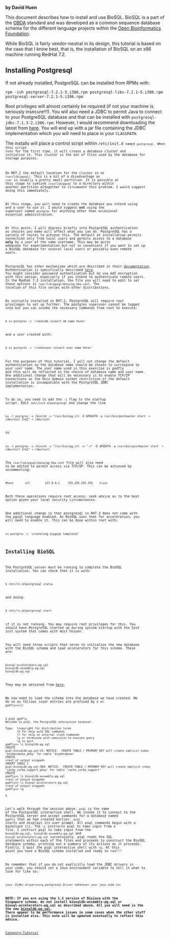 '''by David Huen'''

This document describes how to install and use BioSQL. BioSQL is a part of the [http://obda.open-bio.org/ OBDA] standard and was developed as a common sequence database schema for the different language projects within the [http://www.open-bio.org/ Open Bioinformatics Foundation]. 

While BioSQL is fairly vendor-neutral in its design, this tutorial is based on the case that I know best, that is, the installation of BioSQL on an x86 machine running RedHat 7.2. 


== Installing Postgresql ==

If not already installed, PostgreSQL can be installed from RPMs with: 

<pre>rpm -ivh postgresql-7.2.1-5.i386.rpm postgresql-libs-7.2.1-5.i386.rpm postgresql-server-7.2.1-5.i386.rpm</pre>

Root privileges will almost certainly be required (if not your machine is seriously insecure!!!). You will also need a JDBC to permit Java to connect to your PostgreSQL database and that can be installed with <code>postgresql-jdbc-7.1.3-2.i386.rpm</code>. However, I would recommend downloading the latest from [http://jdbc.postgresql.org/download.html here]. You will end up with a jar file containing the JDBC implementation which you will need to place in your <code>CLASSPATH</code>. 

The installs will place a control script within <code>/etc/init.d<code> named <code>postgresql</code>. When this script runs for the first time, it will create a ''database cluster'' and initialise it. This cluster is the set of files used by the database for storage purposes. 

On RH7.2 the default location for the cluster in at <code>/var/lib/pgsql/</code>. This is a bit of a disadvantage as <code>/var</code> is usually a pretty small partition. It is possible at this stage to symlink <code>/var/lib/pgsql</code> to a directory within another partition altogether to circumvent this problem. I would suggest doing this immediately. 

At this stage, you will need to create the database you intend using and a user to use it. I would suggest '''not''' using the superuser named <code>postgres</code> for anything other than occasional essential administration. 

At this point, I will digress briefly into PostgreSQL authentication as choices you make will affect what you can do. PostgreSQL has a variety of routes to achieve this. The default at installation permits connection only from local users and permits access to a database '''only''' by a user of the same username. This may be quite adequate for experimentation but not so convenient if you want to set up a BioSQL database for several local users or possibly even remote users. 

PostgresQL has other mechanisms which are described in their [http://www.postgresql.org/idocs/index.php documentation]. Authentication is specifically described [http://www.postgresql.org/idocs/index.php?client-authentication.html here]. You might consider password authentication but do use md5 encryption with this option, especially if you intend to authenticate remote users. In the Redhat 7.2 installation, the file you will need to edit to set these options is <code>/var/lib/pgsql/data/pg_hba.conf</code>. The location of this file varies with other distributions. 

As initially installed in RH7.2, PostgreSQL will require root privileges to set up further. The postgres superuser cannot be logged into but you can invoke the necessary commands from root to execute:

<pre>$ su postgres -c 'createdb <insert db name here>'</pre>

and a user created with:

<pre>$ su postgres -c 'createuser <insert user name here>'</pre>

For the purposes of this tutorial, I will not change the default authentication so the database name should be chosen to correspond to your user name. The user name used in this exercise is ''gadfly'' and this will be reflected in the choice of database name and user name. One additional change that will be necessary is to enable TCP/IP connections as the Unix domain socket restriction of the default installation is incompatible with the PostgreSQL JDBC implementation. 

To do so, you need to add the <code>-i</code> flag to the startup script. Edit <code>/etc/init.d/postgresql</code> and change the line

<pre>su -l postgres -s /bin/sh -c "/usr/bin/pg_ctl -D $PGDATA -p /usr/bin/postmaster start  > /dev/null 2>&1" < /dev/null</pre>

to

<pre>su -l postgres -s /bin/sh -c "/usr/bin/pg_ctl -o "-i" -D $PGDATA -p /usr/bin/postmaster start  > /dev/null 2>&1" < /dev/null</pre>

The <code>/var/lib/pgsql/data/pg_hba.conf</code> file will also need to be edited to permit access via TCP/IP. This can be achieved by uncommenting: 

<pre>#host       all         127.0.0.1     255.255.255.255    trust</pre>

Both these operations require root access: seek advice as to the best option given your local security circumstances. 

One additional change is that postgresql in RH7.3 does not come with the pgsql language enabled. As BioSQL uses that for acceleration, you will need to enable it. This can be done within root with: 

<pre>su postgres -c 'createlang plpgsql template1'</pre>

== Installing BioSQL ==

The PostgreSQL server must be running to complete the BioSQL installation. You can check that it is with: 

<pre>$ /etc/rc.d/postgresql status</pre>

and doing: 

<pre>$ /etc/rc.d/postgresql start</pre>

if it is not running. You may require root privileges for this. You should have PostgreSQL started up during system startup with the SysV init system that comes with most Unixen. 

You will need three scripts that serve to initialise the new database with the BioSQL schema and load accelerators for this schema. These are: 

<pre>biosql-accelerators-pg.sql
biosqldb-assembly-pg.sql
biosqldb-pg.sql</pre>

They may be obtained from [http://www.biojava.org/download/biosql/ here]. 

We now need to load the schema into the database we have created. We do so as follows (user entries are prefixed by <code>$</code> or <code>gadfly==></code>): 

<pre>$ psql gadfly
Welcome to psql, the PostgreSQL interactive terminal.

Type:  \copyright for distribution terms
       \h for help with SQL commands
       \? for help on internal slash commands
       \g or terminate with semicolon to execute query
       \q to quit
gadfly=> \i biosqldb-pg.sql
CREATE
psql:biosqldb-pg.sql:13: NOTICE:  CREATE TABLE / PRIMARY KEY will create implicit index 'biodatabase_pkey' for table 'biodatabase'
CREATE
<rest of output snipped>
INSERT 16862 1
psql:biosqldb-pg.sql:304: NOTICE:  CREATE TABLE / PRIMARY KEY will create implicit index 'cache_corba_support_pkey' for table 'cache_corba_support'
CREATE
gadfly=> \i biosqldb-assembly-pg.sql
<rest of output snipped>
gadfly=> \i biosql-accelerators-pg.sql
<rest of output snipped>
gadfly=> \q

$</pre>

Let's walk through the session above. <code>psql</code> is the name of the PostgreSQL interactive shell. We invoke it to connect to the PostgreSQL server and accept commands for a database named <code>gadfly</code> that we had created earlier. <code>psql</code> starts and displays its user prompt. All psql commands begin with a backslash (\). The <code>\i</code> instructs psql to take input from a file. I instruct psql to take input from the <code>biosqldb-pg.sql</code>, <code>biosqldb-assembly-pg.sql</code> and <code>biosql-accelerators-pg.sql</code> successively. psql reads the SQL statements within each of the files and proceeds to construct the BioSQL database schema, printing out a summary of its actions as it proceeds. Finally, I quit the psql interactive shell with <code>\q</code>. At this point you have a BioSQL schema installed and ready to run!!! 

Do remember that if you do not explicitly load the JDBC drivers in your code, you should set a Java environment variable to tell it what to look for like so: 

<pre>java -Djdbc.drivers=org.postgresql.Driver <whatever your java code is></pre>

'''NOTE: If you are using the 1.3 version of Biojava with the Singapore schema, do not install biosqldb-assembly-pg.sql or biosql-accelerators-pg.sql as described above. All you will need is the the new [http://cvs.open-bio.org/cgi-bin/viewcvs/viewcvs.cgi/biosql-schema/sql/?cvsroot=biosql biosqldb-pg.sql]. There appear to be performance issues in some cases when the other stuff is installed also. This note will be updated eventually to reflect this advice.'''

{{Tutorial:Footer}}
[[Category:Tutorial]]
